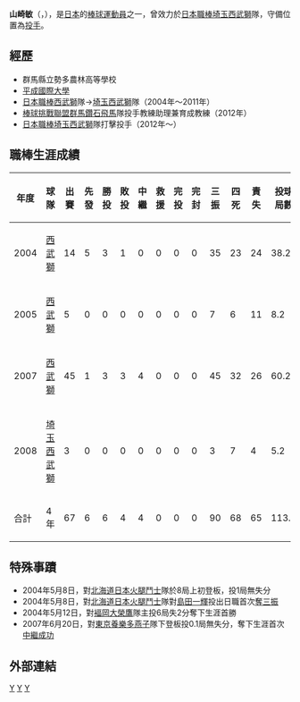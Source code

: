{{Infobox NPB player|
name=山崎敏|
image=SL-Satoshi-Yamazaki20100828.jpg|
width=270|
birthdate={{birth date and age|1981|4|8}}|
position=投手|
team=|
number=|
bats=左|
throws=左|
birth_place={{JPN}}[[群馬縣|群馬縣]][[勢多郡|勢多郡]][[富士見村|富士見村]]|
debutyear=2004年|
debutdate=5月8日|
debutteam=西武獅|
finaldate=4月9日|
finalyear=2008年|
finalteam=埼玉西武獅|
statyear=2008年|
stat1label=勝—敗|
stat1value=6—4|
stat3label=防禦率|
stat3value=5.15|
stat4label=三振—四壞|
stat4value=90—68|
teams=<nowiki></nowiki>
*[[埼玉西武獅|埼玉西武獅]]（2004 - 2011年）
}}

'''山崎敏'''（{{jpn|j=山崎 敏|hg=やまざき さとし|rm=Yamazaki Satoshi}}，{{bd|1981年|4月8日}}），是[[日本|日本]]的[[棒球|棒球]][[運動員|運動員]]之一，曾效力於[[日本職棒|日本職棒]][[埼玉西武獅|埼玉西武獅]]隊，守備位置為[[投手|投手]]。

==經歷==
*群馬縣立勢多農林高等學校
*[[平成國際大學|平成國際大學]]
*[[日本職棒|日本職棒]][[西武獅|西武獅]]隊→[[埼玉西武獅|埼玉西武獅]]隊（2004年～2011年）
*[[棒球挑戰聯盟|棒球挑戰聯盟]][[群馬鑽石飛馬|群馬鑽石飛馬]]隊投手教練助理兼育成教練（2012年）
*[[日本職棒|日本職棒]][[埼玉西武獅|埼玉西武獅]]隊打擊投手（2012年～）

==職棒生涯成績==
{| border="1" width="800px"
|- align="center"
!年度!!球隊!!出賽!!先發!!勝投!!敗投!!中繼!!救援!!完投!!完封!!三振!!四死!!責失!!投球局數!!自責分率!!被上壘率
|- align="center"
|2004||[[西武獅|西武獅]]||14||5||3||1||0||0||0||0||35||23||24||38.2||5.59||1.86
|- align="center"
|2005||[[西武獅|西武獅]]||5||0||0||0||0||0||0||0||7||6||11||8.2||11.42||2.54
|- align="center"
|2007||[[西武獅|西武獅]]||45||1||3||3||4||0||0||0||45||32||26||60.2||3.86||1.38
|- align="center"
|2008||[[埼玉西武獅|埼玉西武獅]]||3||0||0||0||0||0||0||0||3||7||4||5.2||6.35||2.29
|- align="middle" style="background:#000033;color:#FFFFFF"
!合計!!4年!!67||6||6||4||4||0||0||0||90||68||65||113.2||5.15||1.68
|}

==特殊事蹟==
*2004年5月8日，對[[北海道日本火腿鬥士|北海道日本火腿鬥士]]隊於8局上初登板，投1局無失分
*2004年5月8日，對[[北海道日本火腿鬥士|北海道日本火腿鬥士]]隊對[[島田一輝|島田一輝]]投出日職首次[[奪三振|奪三振]]
*2004年5月12日，對[[褔岡大榮鷹|褔岡大榮鷹]]隊主投6局失2分奪下生涯首勝
*2007年6月20日，對[[東京養樂多燕子|東京養樂多燕子]]隊下登板投0.1局無失分，奪下生涯首次[[中繼成功|中繼成功]]

==外部連結==
{{台灣棒球維基館}}

[[Category:日本棒球選手|Y]]
[[Category:埼玉西武獅隊球員|Y]]
[[Category:群馬縣棒球運動員|Y]]